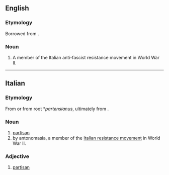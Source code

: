 ==English==

===Etymology===
Borrowed from {{bor|en|it|partigiano||partisan|notext=1}}.

===Noun===
{{en-noun|s|partigiani}}

# {{lb|en|historical}} A member of the Italian anti-fascist resistance movement in World War II.

----

==Italian==

===Etymology===
From {{m|it|parte}} or from {{etyl|la|it}} root *''partensianus'', ultimately from {{m|la|pars}}.

===Noun===
{{it-noun|m|f=partigiana}}

# [[partisan]]
# by antonomasia, a member of the [[w:Italian resistance movement|Italian resistance movement]] in World War II.

===Adjective===
{{it-adj|partigian}}

# [[partisan]]